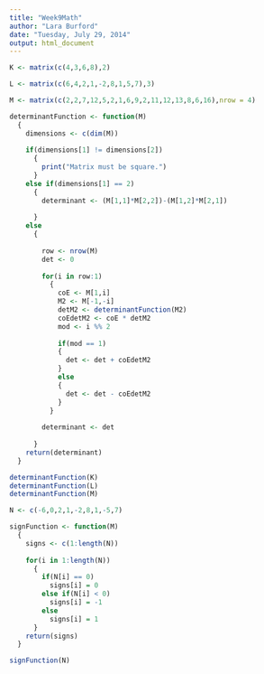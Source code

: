 ```yaml
---
title: "Week9Math"
author: "Lara Burford"
date: "Tuesday, July 29, 2014"
output: html_document
---
```



```r

K <- matrix(c(4,3,6,8),2)

L <- matrix(c(6,4,2,1,-2,8,1,5,7),3)

M <- matrix(c(2,2,7,12,5,2,1,6,9,2,11,12,13,8,6,16),nrow = 4)

determinantFunction <- function(M)
  {
    dimensions <- c(dim(M))
        
    if(dimensions[1] != dimensions[2])
      {
        print("Matrix must be square.")
      }
    else if(dimensions[1] == 2)
      {
        determinant <- (M[1,1]*M[2,2])-(M[1,2]*M[2,1])
        
      }
    else
      {
        
        row <- nrow(M)
        det <- 0
        
        for(i in row:1)
          {
            coE <- M[1,i]
            M2 <- M[-1,-i]
            detM2 <- determinantFunction(M2)
            coEdetM2 <- coE * detM2
            mod <- i %% 2 
                        
            if(mod == 1)
            {
              det <- det + coEdetM2              
            }
            else
            {
              det <- det - coEdetM2              
            }
          }
        
        determinant <- det
        
      }
    return(determinant)
  }

determinantFunction(K)
determinantFunction(L)
determinantFunction(M)
```

```r

N <- c(-6,0,2,1,-2,8,1,-5,7)

signFunction <- function(M)
  {
    signs <- c(1:length(N))
        
    for(i in 1:length(N))
      {
        if(N[i] == 0)
          signs[i] = 0
        else if(N[i] < 0)
          signs[i] = -1
        else
          signs[i] = 1         
      }
    return(signs)
  }

signFunction(N)

```

